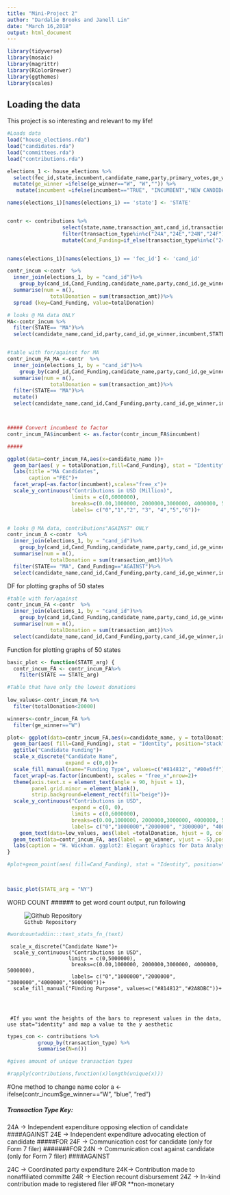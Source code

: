 ```yaml
---
title: "Mini-Project 2"
author: "Dardalie Brooks and Janell Lin"
date: "March 16,2018"
output: html_document
---
```



```r
library(tidyverse)
library(mosaic)
library(magrittr)
library(RColorBrewer)
library(ggthemes)
library(scales)
```


## Loading the data

This project is so interesting and relevant to my life!

```r
#Loads data
load("house_elections.rda")
load("candidates.rda")
load("committees.rda")
load("contributions.rda")

```


```r

elections_1 <- house_elections %>%
  select(fec_id,state,incumbent,candidate_name,party,primary_votes,ge_winner) %>% 
  mutate(ge_winner =ifelse(ge_winner=="W", "W","")) %>% 
   mutate(incumbent =ifelse(incumbent=="TRUE", "INCUMBENT","NEW CANDIDATE"))

names(elections_1)[names(elections_1) == 'state'] <- 'STATE'


contr <- contributions %>% 
                  select(state,name,transaction_amt,cand_id,transaction_type,state)%>% 
                  filter(transaction_type%in%c("24A","24E","24N","24F")) %>% 
                  mutate(Cand_Funding=if_else(transaction_type%in%c("24E","24F"),"FOR","AGAINST"))


names(elections_1)[names(elections_1) == 'fec_id'] <- 'cand_id'

contr_incum <-contr  %>%
  inner_join(elections_1, by = "cand_id")%>% 
    group_by(cand_id,Cand_Funding,candidate_name,party,cand_id,ge_winner,incumbent,STATE) %>%
  summarise(num = n(),
              totalDonation = sum(transaction_amt))%>%
  spread (key=Cand_Funding, value=totalDonation)


```



```r
# looks @ MA data ONLY
MA<-contr_incum %>%
  filter(STATE== "MA")%>%
  select(candidate_name,cand_id,party,cand_id,ge_winner,incumbent,STATE,FOR,AGAINST,num)


#table with for/against for MA
contr_incum_FA_MA <-contr  %>%
  inner_join(elections_1, by = "cand_id")%>% 
    group_by(cand_id,Cand_Funding,candidate_name,party,cand_id,ge_winner,incumbent,STATE) %>%
  summarise(num = n(),
              totalDonation = sum(transaction_amt))%>%
  filter(STATE== "MA")%>%
  mutate()
  select(candidate_name,cand_id,Cand_Funding,party,cand_id,ge_winner,incumbent,STATE,num, totalDonation)



##### Convert incumbent to factor
contr_incum_FA$incumbent <- as.factor(contr_incum_FA$incumbent)

#####

ggplot(data=contr_incum_FA,aes(x=candidate_name ))+
  geom_bar(aes( y = totalDonation,fill=Cand_Funding), stat = "Identity", position="stack")+
  labs(title ="MA Candidates", 
       caption ="FEC")+
  facet_wrap(~as.factor(incumbent),scales="free_x")+
  scale_y_continuous("Contributions in USD (Million)", 
                     limits = c(0,6000000),
                     breaks=c(0.00,1000000, 2000000,3000000, 4000000, 5000000,6000000),
                     labels= c("0","1","2", "3", "4","5","6"))+                     


# looks @ MA data, contributions"AGAINST" ONLY
contr_incum_A <-contr  %>%
  inner_join(elections_1, by = "cand_id")%>% 
    group_by(cand_id,Cand_Funding,candidate_name,party,cand_id,ge_winner,incumbent,STATE) %>%
  summarise(num = n(),
              totalDonation = sum(transaction_amt))%>%
  filter(STATE== "MA", Cand_Funding=="AGAINST")%>%
  select(candidate_name,cand_id,Cand_Funding,party,cand_id,ge_winner,incumbent,STATE,num, totalDonation)


```




DF for plotting graphs of 50 states
```r
#table with for/against
contr_incum_FA <-contr  %>%
  inner_join(elections_1, by = "cand_id")%>% 
    group_by(cand_id,Cand_Funding,candidate_name,party,cand_id,ge_winner,incumbent,STATE) %>%
  summarise(num = n(),
              totalDonation = sum(transaction_amt))%>%
  select(candidate_name,cand_id,Cand_Funding,party,cand_id,ge_winner,incumbent,STATE,num, totalDonation)

```



Function for plotting graphs of 50 states

```r
basic_plot <- function(STATE_arg) {
  contr_incum_FA <- contr_incum_FA%>%
    filter(STATE == STATE_arg)

#Table that have only the lowest donations
  
low_values<-contr_incum_FA %>%
  filter(totalDonation<20000)

winners<-contr_incum_FA %>%
  filter(ge_winner=="W")

plot<- ggplot(data=contr_incum_FA,aes(x=candidate_name, y = totalDonation))+
  geom_bar(aes( fill=Cand_Funding), stat = "Identity", position="stack")+
  ggtitle("Candidate Funding")+
  scale_x_discrete("Candidate Name",
                   expand = c(0,0))+
  scale_fill_manual(name="Funding Type", values=c("#814812", "#80e5ff"))+
  facet_wrap(~as.factor(incumbent), scales = "free_x",nrow=2)+
  theme(axis.text.x = element_text(angle = 90, hjust = 1),
        panel.grid.minor = element_blank(),
        strip.background=element_rect(fill="beige"))+
  scale_y_continuous("Contributions in USD", 
                     expand = c(0, 0),
                     limits = c(0,6000000),
                     breaks=c(0.00,1000000, 2000000,3000000, 4000000, 5000000,6000000),
                     labels= c("0","1000000","2000000", "3000000", "4000000","5000000","6000000"))+
    geom_text(data=low_values, aes(label =totalDonation, hjust = 0, color = Cand_Funding), angle=90,position = position_dodge(width = 0.9))+
  geom_text(data=contr_incum_FA, aes(label = ge_winner, vjust = -5),position = position_dodge(width = 0.9), color="red",size=4)+
  labs(caption = "H. Wickham. ggplot2: Elegant Graphics for Data Analysis Springer-Verlag New York, 2009.")
}

#plot+geom_point(aes( fill=Cand_Funding), stat = "Identity", position="stack")
  


basic_plot(STATE_arg = "NY")
```


WORD COUNT
###### to get word count output, run following






![`Github Repository`](https://github.com/Dardalie/sds192-mp2-1) 

```r
#wordcountaddin:::text_stats_fn_(text)
```



```
 scale_x_discrete("Candidate Name")+
  scale_y_continuous("Contributions in USD", 
                    limits = c(0,5000000),
                     breaks=c(0.00,1000000, 2000000,3000000, 4000000, 5000000),
                     labels= c("0","1000000","2000000", "3000000","4000000","5000000"))+
  scale_fill_manual("FUnding Purpose", values=c("#814812","#2A8DBC"))+




 #If you want the heights of the bars to represent values in the data, use stat="identity" and map a value to the y aesthetic

```






```r
types_con <- contributions %>%     
          group_by(transaction_type) %>% 
          summarise(N=n())

#gives amount of unique transaction types

#rapply(contributions,function(x)length(unique(x))) 
```

#One method to change name color
a <- ifelse(contr_incum$ge_winner=="W", "blue", "red")


##### Transaction Type Key:
24A -> Independent expenditure opposing election of candidate  ####AGAINST 
24E -> Independent expenditure advocating election of candidate   #####FOR
24F -> Communication cost for candidate (only for Form 7 filer)   #######FOR
24N -> Communication cost against candidate (only for Form 7 filer)   ####AGAINST 


24C -> Coordinated party expenditure
24K-> Contribution made to nonaffiliated committe
24R -> Election recount disbursement
24Z -> In-kind contribution made to registered filer   #FOR   **non-monetary



